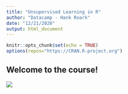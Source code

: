 ---
title: "Unsupervised Learning in R"
author: "Datacamp - Hank Roark"
date: "12/21/2020"
output: html_document
---

```{r setup, include=FALSE}
knitr::opts_chunk$set(echo = TRUE)
options(repos="https://CRAN.R-project.org")
```

## Welcome to the course!





![](_images/1043.png)




